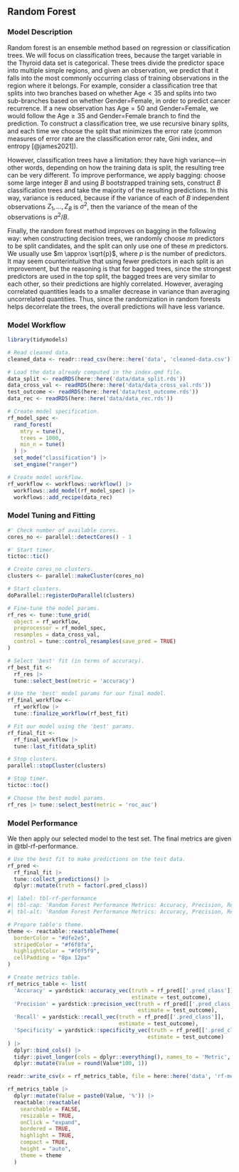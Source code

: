 ## Random Forest

### Model Description

Random forest is an ensemble method based on regression or classification trees. We will focus on classification trees, because the target variable in the Thyroid data set is categorical. These trees divide the predictor space into multiple simple regions, and given an observation, we predict that it falls into the most commonly occurring class of training observations in the region where it belongs. For example, consider a classification tree that splits into two branches based on whether $\text{Age}<35$ and splits into two sub-branches based on whether $\text{Gender=Female}$, in order to predict cancer recurrence. If a new observation has $\text{Age}=50$ and $\text{Gender=Female}$, we would follow the $\text{Age}\ge35$ and $\text{Gender=Female}$ branch to find the prediction. To construct a classification tree, we use recursive binary splits, and each time we choose the split that minimizes the error rate (common measures of error rate are the classification error rate, Gini index, and entropy [@james2021]).

However, classification trees have a limitation: they have high variance—in other words, depending on how the training data is split, the resulting tree can be very different. To improve performance, we apply bagging: choose some large integer $B$ and using $B$ bootstrapped training sets, construct $B$ classification trees and take the majority of the resulting predictions. In this way, variance is reduced, because if the variance of each of $B$ independent observations $Z_1, \dots, Z_B$ is $\sigma^2$, then the variance of the mean of the observations is $\sigma^2/B$.

Finally, the random forest method improves on bagging in the following way: when constructing decision trees, we randomly choose $m$ predictors to be split candidates, and the split can only use one of these $m$ predictors. We usually use $m \approx \sqrt{p}$, where $p$ is the number of predictors. It may seem counterintuitive that using fewer predictors in each split is an improvement, but the reasoning is that for bagged trees, since the strongest predictors are used in the top split, the bagged trees are very similar to each other, so their predictions are highly correlated. However, averaging correlated quantities leads to a smaller decrease in variance than averaging uncorrelated quantities. Thus, since the randomization in random forests helps decorrelate the trees, the overall predictions will have less variance.

### Model Workflow

```r

library(tidymodels)

# Read cleaned data.
cleaned_data <- readr::read_csv(here::here('data', 'cleaned-data.csv'))

# Load the data already computed in the index.qmd file.
data_split <- readRDS(here::here('data/data_split.rds'))
data_cross_val <- readRDS(here::here('data/data_cross_val.rds'))
test_outcome <- readRDS(here::here('data/test_outcome.rds'))
data_rec <- readRDS(here::here('data/data_rec.rds'))

```

```r

# Create model specification.
rf_model_spec <- 
  rand_forest(
    mtry = tune(),
    trees = 1000,
    min_n = tune()
  ) |>
  set_mode("classification") |>
  set_engine("ranger")

# Create model workflow.
rf_workflow <- workflows::workflow() |>
  workflows::add_model(rf_model_spec) |>
  workflows::add_recipe(data_rec)

```

### Model Tuning and Fitting

```r

#' Check number of available cores.
cores_no <- parallel::detectCores() - 1

#' Start timer.
tictoc::tic()

# Create cores_no clusters.
clusters <- parallel::makeCluster(cores_no)

# Start clusters.
doParallel::registerDoParallel(clusters)

# Fine-tune the model params.
rf_res <- tune::tune_grid(
  object = rf_workflow,
  preprocessor = rf_model_spec,
  resamples = data_cross_val,
  control = tune::control_resamples(save_pred = TRUE)
)

# Select 'best' fit (in terms of accuracy).
rf_best_fit <- 
  rf_res |> 
  tune::select_best(metric = 'accuracy')

# Use the 'best' model params for our final model.
rf_final_workflow <- 
  rf_workflow |>
  tune::finalize_workflow(rf_best_fit)

# Fit our model using the 'best' params.
rf_final_fit <- 
  rf_final_workflow |> 
  tune::last_fit(data_split)

# Stop clusters.
parallel::stopCluster(clusters)

# Stop timer.
tictoc::toc()

# Choose the best model params.
rf_res |> tune::select_best(metric = 'roc_auc')

```

### Model Performance

We then apply our selected model to the test set. The final metrics are given in @tbl-rf-performance.

```r

# Use the best fit to make predictions on the test data.
rf_pred <- 
  rf_final_fit |> 
  tune::collect_predictions() |>
  dplyr::mutate(truth = factor(.pred_class))

```

```r
#| label: tbl-rf-performance
#| tbl-cap: 'Random Forest Performance Metrics: Accuracy, Precision, Recall, and Specificity.'
#| tbl-alt: 'Random Forest Performance Metrics: Accuracy, Precision, Recall, and Specificity.'

# Prepare table's theme.
theme <- reactable::reactableTheme(
  borderColor = "#dfe2e5",
  stripedColor = "#f6f8fa", 
  highlightColor = "#f0f5f9",
  cellPadding = "8px 12px"
)

# Create metrics table.
rf_metrics_table <- list(
  'Accuracy' = yardstick::accuracy_vec(truth = rf_pred[['.pred_class']],
                                       estimate = test_outcome),
  'Precision' = yardstick::precision_vec(truth = rf_pred[['.pred_class']],
                                         estimate = test_outcome),
  'Recall' = yardstick::recall_vec(truth = rf_pred[['.pred_class']],
                                   estimate = test_outcome),
  'Specificity' = yardstick::specificity_vec(truth = rf_pred[['.pred_class']],
                                            estimate = test_outcome)
) |>
  dplyr::bind_cols() |>
  tidyr::pivot_longer(cols = dplyr::everything(), names_to = 'Metric', values_to = 'Value') |>
  dplyr::mutate(Value = round(Value*100, 1))

readr::write_csv(x = rf_metrics_table, file = here::here('data', 'rf-metrics.csv'))

rf_metrics_table |>
  dplyr::mutate(Value = paste0(Value, '%')) |>
  reactable::reactable(
    searchable = FALSE, 
    resizable = TRUE,
    onClick = "expand",
    bordered = TRUE,
    highlight = TRUE, 
    compact = TRUE,
    height = "auto",
    theme = theme
  )

```

